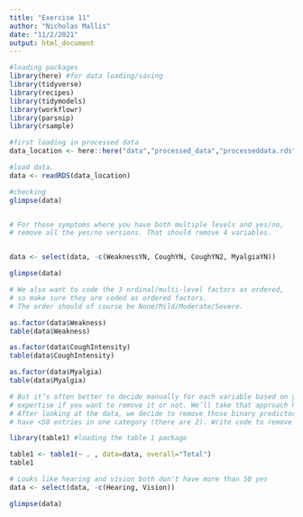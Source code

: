 ```yaml
---
title: "Exercise 11"
author: "Nicholas Mallis"
date: "11/2/2021"
output: html_document
---
```


```r
#loading packages
library(here) #for data loading/saving
library(tidyverse)
library(recipes)
library(tidymodels)
library(workflowr) 
library(parsnip)
library(rsample)

#first loading in processed data
data_location <- here::here("data","processed_data","processeddata.rds")

#load data. 
data <- readRDS(data_location)

#checking
glimpse(data)


# For those symptoms where you have both multiple levels and yes/no, 
# remove all the yes/no versions. That should remove 4 variables.


data <- select(data, -c(WeaknessYN, CoughYN, CoughYN2, MyalgiaYN))

glimpse(data)

# We also want to code the 3 ordinal/multi-level factors as ordered, 
# so make sure they are coded as ordered factors. 
# The order should of course be None/Mild/Moderate/Severe.

as.factor(data$Weakness)
table(data$Weakness)

as.factor(data$CoughIntensity)
table(data$CoughIntensity)

as.factor(data$Myalgia)
table(data$Myalgia)

# But it’s often better to decide manually for each variable based on your scientific 
# expertise if you want to remove it or not. We’ll take that approach here.
# After looking at the data, we decide to remove those binary predictors that 
# have <50 entries in one category (there are 2). Write code to remove them.

library(table1) #loading the table 1 package

table1 <- table1(~ . , data=data, overall="Total")
table1

# Looks like hearing and vision both don't have more than 50 yes
data <- select(data, -c(Hearing, Vision))

glimpse(data)

```




